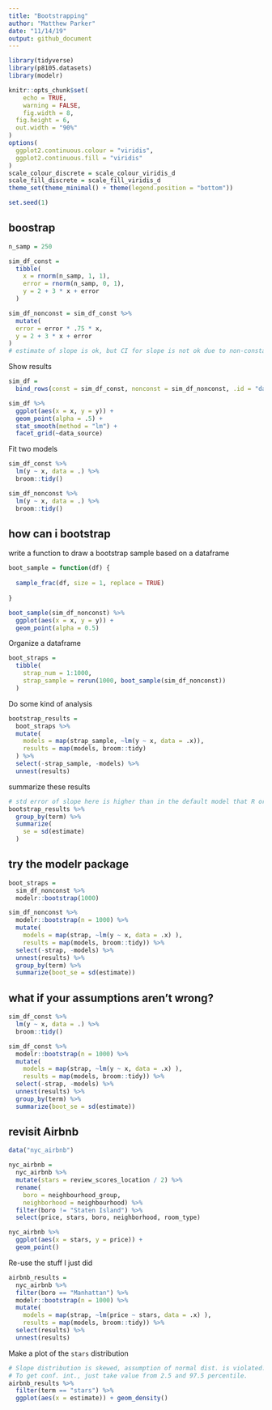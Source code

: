 ```yaml
---
title: "Bootstrapping"
author: "Matthew Parker"
date: "11/14/19"
output: github_document
---
```



```r
library(tidyverse)
library(p8105.datasets)
library(modelr)

knitr::opts_chunk$set(
	echo = TRUE,
	warning = FALSE,
	fig.width = 8, 
  fig.height = 6,
  out.width = "90%"
)
options(
  ggplot2.continuous.colour = "viridis",
  ggplot2.continuous.fill = "viridis"
)
scale_colour_discrete = scale_colour_viridis_d
scale_fill_discrete = scale_fill_viridis_d
theme_set(theme_minimal() + theme(legend.position = "bottom"))

set.seed(1)
```


## boostrap

```r
n_samp = 250

sim_df_const = 
  tibble(
    x = rnorm(n_samp, 1, 1),
    error = rnorm(n_samp, 0, 1),
    y = 2 + 3 * x + error
  )

sim_df_nonconst = sim_df_const %>% 
  mutate(
  error = error * .75 * x,
  y = 2 + 3 * x + error
)
# estimate of slope is ok, but CI for slope is not ok due to non-constant variance of error term
```


Show results

```r
sim_df = 
  bind_rows(const = sim_df_const, nonconst = sim_df_nonconst, .id = "data_source") 

sim_df %>% 
  ggplot(aes(x = x, y = y)) + 
  geom_point(alpha = .5) +
  stat_smooth(method = "lm") +
  facet_grid(~data_source) 
```

Fit two models

```r
sim_df_const %>% 
  lm(y ~ x, data = .) %>% 
  broom::tidy()

sim_df_nonconst %>% 
  lm(y ~ x, data = .) %>% 
  broom::tidy()

```


## how can i bootstrap

write a function to draw a bootstrap sample based on a dataframe

```r
boot_sample = function(df) {
  
  sample_frac(df, size = 1, replace = TRUE)
  
}
```

```r
boot_sample(sim_df_nonconst) %>% 
  ggplot(aes(x = x, y = y)) +
  geom_point(alpha = 0.5)
```

Organize a dataframe

```r
boot_straps = 
  tibble(
    strap_num = 1:1000,
    strap_sample = rerun(1000, boot_sample(sim_df_nonconst))
  )
```

Do some kind of analysis

```r
bootstrap_results =
  boot_straps %>% 
  mutate(
    models = map(strap_sample, ~lm(y ~ x, data = .x)),
    results = map(models, broom::tidy)
  ) %>% 
  select(-strap_sample, -models) %>% 
  unnest(results)
```

summarize these results

```r
# std error of slope here is higher than in the default model that R originally provided
bootstrap_results %>% 
  group_by(term) %>% 
  summarize(
    se = sd(estimate)
  )
```


## try the modelr package

```r
boot_straps = 
  sim_df_nonconst %>% 
  modelr::bootstrap(1000)
```

```r
sim_df_nonconst %>% 
  modelr::bootstrap(n = 1000) %>% 
  mutate(
    models = map(strap, ~lm(y ~ x, data = .x) ),
    results = map(models, broom::tidy)) %>% 
  select(-strap, -models) %>% 
  unnest(results) %>% 
  group_by(term) %>% 
  summarize(boot_se = sd(estimate))
```


## what if your assumptions aren't wrong?

```r
sim_df_const %>% 
  lm(y ~ x, data = .) %>% 
  broom::tidy()

sim_df_const %>% 
  modelr::bootstrap(n = 1000) %>% 
  mutate(
    models = map(strap, ~lm(y ~ x, data = .x) ),
    results = map(models, broom::tidy)) %>% 
  select(-strap, -models) %>% 
  unnest(results) %>% 
  group_by(term) %>% 
  summarize(boot_se = sd(estimate))
```



## revisit Airbnb

```r
data("nyc_airbnb")

nyc_airbnb = 
  nyc_airbnb %>% 
  mutate(stars = review_scores_location / 2) %>% 
  rename(
    boro = neighbourhood_group,
    neighborhood = neighbourhood) %>% 
  filter(boro != "Staten Island") %>% 
  select(price, stars, boro, neighborhood, room_type)
```

```r
nyc_airbnb %>% 
  ggplot(aes(x = stars, y = price)) +
  geom_point()
```

Re-use the stuff I just did

```r
airbnb_results =
  nyc_airbnb %>% 
  filter(boro == "Manhattan") %>% 
  modelr::bootstrap(n = 1000) %>% 
  mutate(
    models = map(strap, ~lm(price ~ stars, data = .x) ),
    results = map(models, broom::tidy)) %>% 
  select(results) %>% 
  unnest(results) 
```

Make a plot of the `stars` distribution

```r
# Slope distribution is skewed, assumption of normal dist. is violated.
# To get conf. int., just take value from 2.5 and 97.5 percentile.
airbnb_results %>% 
  filter(term == "stars") %>% 
  ggplot(aes(x = estimate)) + geom_density()
```












